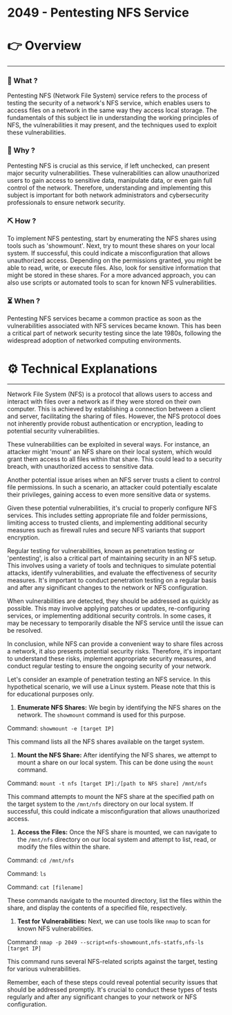 # 2049 - Pentesting NFS Service


# 👉 Overview

---

### 👀 What ?

Pentesting NFS (Network File System) service refers to the process of testing the security of a network's NFS service, which enables users to access files on a network in the same way they access local storage. The fundamentals of this subject lie in understanding the working principles of NFS, the vulnerabilities it may present, and the techniques used to exploit these vulnerabilities.


### 🧐 Why ?

Pentesting NFS is crucial as this service, if left unchecked, can present major security vulnerabilities. These vulnerabilities can allow unauthorized users to gain access to sensitive data, manipulate data, or even gain full control of the network. Therefore, understanding and implementing this subject is important for both network administrators and cybersecurity professionals to ensure network security.


### ⛏️ How ?

To implement NFS pentesting, start by enumerating the NFS shares using tools such as 'showmount'. Next, try to mount these shares on your local system. If successful, this could indicate a misconfiguration that allows unauthorized access. Depending on the permissions granted, you might be able to read, write, or execute files. Also, look for sensitive information that might be stored in these shares. For a more advanced approach, you can also use scripts or automated tools to scan for known NFS vulnerabilities.


### ⏳ When ?

Pentesting NFS services became a common practice as soon as the vulnerabilities associated with NFS services became known. This has been a critical part of network security testing since the late 1980s, following the widespread adoption of networked computing environments.


# ⚙️ Technical Explanations

---

Network File System (NFS) is a protocol that allows users to access and interact with files over a network as if they were stored on their own computer. This is achieved by establishing a connection between a client and server, facilitating the sharing of files. However, the NFS protocol does not inherently provide robust authentication or encryption, leading to potential security vulnerabilities.

These vulnerabilities can be exploited in several ways. For instance, an attacker might 'mount' an NFS share on their local system, which would grant them access to all files within that share. This could lead to a security breach, with unauthorized access to sensitive data.

Another potential issue arises when an NFS server trusts a client to control file permissions. In such a scenario, an attacker could potentially escalate their privileges, gaining access to even more sensitive data or systems.

Given these potential vulnerabilities, it's crucial to properly configure NFS services. This includes setting appropriate file and folder permissions, limiting access to trusted clients, and implementing additional security measures such as firewall rules and secure NFS variants that support encryption.

Regular testing for vulnerabilities, known as penetration testing or 'pentesting', is also a critical part of maintaining security in an NFS setup. This involves using a variety of tools and techniques to simulate potential attacks, identify vulnerabilities, and evaluate the effectiveness of security measures. It's important to conduct penetration testing on a regular basis and after any significant changes to the network or NFS configuration.

When vulnerabilities are detected, they should be addressed as quickly as possible. This may involve applying patches or updates, re-configuring services, or implementing additional security controls. In some cases, it may be necessary to temporarily disable the NFS service until the issue can be resolved.

In conclusion, while NFS can provide a convenient way to share files across a network, it also presents potential security risks. Therefore, it's important to understand these risks, implement appropriate security measures, and conduct regular testing to ensure the ongoing security of your network.

Let's consider an example of penetration testing an NFS service. In this hypothetical scenario, we will use a Linux system. Please note that this is for educational purposes only.

1. **Enumerate NFS Shares:** We begin by identifying the NFS shares on the network. The `showmount` command is used for this purpose.

Command: `showmount -e [target IP]`

This command lists all the NFS shares available on the target system.

1. **Mount the NFS Share:** After identifying the NFS shares, we attempt to mount a share on our local system. This can be done using the `mount` command.

Command: `mount -t nfs [target IP]:/[path to NFS share] /mnt/nfs`

This command attempts to mount the NFS share at the specified path on the target system to the `/mnt/nfs` directory on our local system. If successful, this could indicate a misconfiguration that allows unauthorized access.

1. **Access the Files:** Once the NFS share is mounted, we can navigate to the `/mnt/nfs` directory on our local system and attempt to list, read, or modify the files within the share.

Command: `cd /mnt/nfs`

Command: `ls`

Command: `cat [filename]`

These commands navigate to the mounted directory, list the files within the share, and display the contents of a specified file, respectively.

1. **Test for Vulnerabilities:** Next, we can use tools like `nmap` to scan for known NFS vulnerabilities.

Command: `nmap -p 2049 --script=nfs-showmount,nfs-statfs,nfs-ls [target IP]`

This command runs several NFS-related scripts against the target, testing for various vulnerabilities.

Remember, each of these steps could reveal potential security issues that should be addressed promptly. It's crucial to conduct these types of tests regularly and after any significant changes to your network or NFS configuration.
